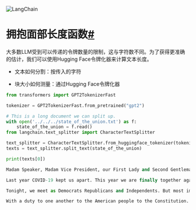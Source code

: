 

<Head>
  <script>
    {
      `(function() {
         var _hmt = _hmt || [];
(function() {
  var hm = document.createElement("script");
  hm.src = "https://hm.baidu.com/hm.js?e60fb290e204e04c5cb6f79b0ac1e697";
  var s = document.getElementsByTagName("script")[0]; 
  s.parentNode.insertBefore(hm, s);
})();
       })();`
    }
  </script>
</Head>

![LangChain](https://pica.zhimg.com/50/v2-56e8bbb52aa271012541c1fe1ceb11a2_r.gif)





拥抱面部长度函数[#](#hugging-face-length-function "Permalink to this headline")
=======================================================================

大多数LLM受到可以传递的令牌数量的限制，这与字符数不同。为了获得更准确的估计，我们可以使用Hugging Face令牌化器来计算文本长度。

- 文本如何分割：按传入的字符

- 块大小如何测量：通过Hugging Face令牌化器

```python
from transformers import GPT2TokenizerFast

tokenizer = GPT2TokenizerFast.from_pretrained("gpt2")

```

```python
# This is a long document we can split up.
with open('../../../state_of_the_union.txt') as f:
    state_of_the_union = f.read()
from langchain.text_splitter import CharacterTextSplitter

```

```python
text_splitter = CharacterTextSplitter.from_huggingface_tokenizer(tokenizer, chunk_size=100, chunk_overlap=0)
texts = text_splitter.split_text(state_of_the_union)

```

```python
print(texts[0])

```

```python
Madam Speaker, Madam Vice President, our First Lady and Second Gentleman. Members of Congress and the Cabinet. Justices of the Supreme Court. My fellow Americans.  

Last year COVID-19 kept us apart. This year we are finally together again. 

Tonight, we meet as Democrats Republicans and Independents. But most importantly as Americans. 

With a duty to one another to the American people to the Constitution.

```

